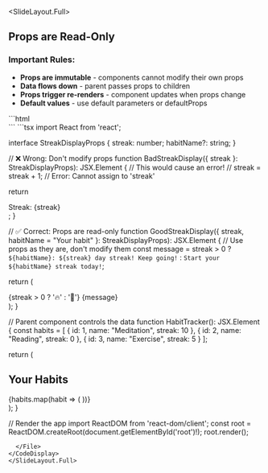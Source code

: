 
<SlideLayout.Full>
## Props are Read-Only

### Important Rules:
- **Props are immutable** - components cannot modify their own props
- **Data flows down** - parent passes props to children
- **Props trigger re-renders** - component updates when props change
- **Default values** - use default parameters or defaultProps

<CodeDisplay>
  <File name="index.html">
```html
<!DOCTYPE html>
<html lang="en">
<head>
    <meta charset="UTF-8">
    <meta name="viewport" content="width=device-width, initial-scale=1.0">
    <title>Props are Read-Only</title>
</head>
<body>
    <div id="root"></div>
    <script type="module" src="./App.tsx"></script>
</body>
</html>
```
  </File>
  <File name="App.tsx">
```tsx
import React from 'react';

interface StreakDisplayProps {
  streak: number;
  habitName?: string;
}

// ❌ Wrong: Don't modify props
function BadStreakDisplay({ streak }: StreakDisplayProps): JSX.Element {
  // This would cause an error!
  // streak = streak + 1; // Error: Cannot assign to 'streak'
  
  return <div>Streak: {streak}</div>;
}

// ✅ Correct: Props are read-only
function GoodStreakDisplay({ 
  streak, 
  habitName = "Your habit" 
}: StreakDisplayProps): JSX.Element {
  // Use props as they are, don't modify them
  const message = streak > 0 
    ? `${habitName}: ${streak} day streak! Keep going!` 
    : `Start your ${habitName} streak today!`;
    
  return (
    <div className="streak-display">
      <span className="streak-icon">{streak > 0 ? '🔥' : '💪'}</span>
      <span className="streak-message">{message}</span>
    </div>
  );
}

// Parent component controls the data
function HabitTracker(): JSX.Element {
  const habits = [
    { id: 1, name: "Meditation", streak: 10 },
    { id: 2, name: "Reading", streak: 0 },
    { id: 3, name: "Exercise", streak: 5 }
  ];
  
  return (
    <div className="habit-tracker">
      <h2>Your Habits</h2>
      {habits.map(habit => (
        <GoodStreakDisplay 
          key={habit.id}
          streak={habit.streak} 
          habitName={habit.name}
        />
      ))}
    </div>
  );
}

// Render the app
import ReactDOM from 'react-dom/client';
const root = ReactDOM.createRoot(document.getElementById('root')!);
root.render(<HabitTracker />);
```
  </File>
</CodeDisplay>
</SlideLayout.Full>